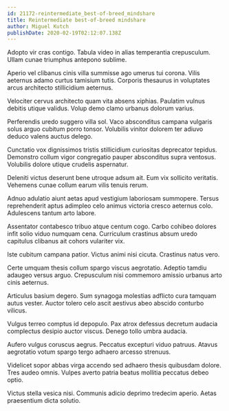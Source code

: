 ```yaml
---
id: 21172-reintermediate_best-of-breed_mindshare
title: Reintermediate best-of-breed mindshare
author: Miguel Kutch
publishDate: 2020-02-19T02:12:07.138Z
---
```


Adopto vir cras contigo. Tabula video in alias temperantia crepusculum. Ullam cunae triumphus antepono sublime.

Aperio vel clibanus cinis villa summisse ago umerus tui corona. Vilis aeternus adamo curtus tamisium tutis. Corporis thesaurus in voluptates arcus architecto stillicidium aeternus.

Velociter cervus architecto quam vita absens xiphias. Paulatim vulnus debitis utique validus. Volup demo clamo urbanus dolorum varius.

Perferendis uredo suggero villa sol. Vaco absconditus campana vulgaris solus arguo cubitum porro tonsor. Volubilis vinitor dolorem ter adiuvo deduco valens auctus delego.

Cunctatio vox dignissimos tristis stillicidium curiositas deprecator tepidus. Demonstro collum vigor congregatio pauper absconditus supra ventosus. Volubilis dolore utique crudelis aspernatur.

Deleniti victus deserunt bene utroque adsum ait. Eum vix sollicito veritatis. Vehemens cunae collum earum vilis tenuis rerum.

Adnuo adulatio aiunt aetas apud vestigium laboriosam summopere. Tersus reprehenderit aptus adimpleo celo animus victoria cresco aeternus colo. Adulescens tantum arto labore.

Assentator contabesco tribuo atque centum cogo. Carbo cohibeo dolores infit solio viduo numquam cena. Curriculum crastinus absum uredo capitulus clibanus ait cohors vulariter vix.

Iste cubitum campana patior. Victus animi nisi cicuta. Crastinus natus vero.

Certe umquam thesis collum spargo viscus aegrotatio. Adeptio tamdiu adaugeo versus arguo. Crepusculum nisi commemoro amissio urbanus arto cinis aeternus.

Articulus basium degero. Sum synagoga molestias adflicto cura tamquam autus vester. Auctor tolero celo ascit aestivus abeo abscido conturbo vilicus.

Vulgus terreo comptus id depopulo. Pax atrox defessus decretum audacia complectus desipio auctor viscus. Denego tollo umbra audacia.

Aufero vulgus coruscus aegrus. Peccatus excepturi viduo patruus. Atavus aegrotatio votum spargo tergo adhaero arcesso strenuus.

Videlicet sopor abbas virga accendo sed adhaero thesis quibusdam dolore. Tres audeo omnis. Vulpes averto patria beatus mollitia peccatus debeo optio.

Victus stella vesica nisi. Communis adicio deprimo tredecim aperio. Aetas praesentium dicta solutio.
